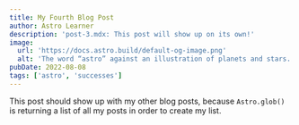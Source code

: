 ```yaml
---
title: My Fourth Blog Post
author: Astro Learner
description: 'post-3.mdx: This post will show up on its own!'
image:
  url: 'https://docs.astro.build/default-og-image.png'
  alt: 'The word “astro” against an illustration of planets and stars.'
pubDate: 2022-08-08
tags: ['astro', 'successes']
---
```

This post should show up with my other blog posts, because `Astro.glob()` is returning a list of all my posts in order to create my list.
